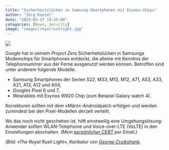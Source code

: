 ```yaml
---
title: "Sicherheitslücken in Samsung-Smartphones mit Exynos-Chips"
author: "Jörg Kantel"
date: "2023-03-17 19:15:00"
categories: [News, Security]
image: "images/royalrushlight.jpg"
---
```


[![](images/royalrushlight-b.jpg)](https://media.britishmuseum.org/media/Repository/Documents/2014_9/29_21/38d1f964_6ccf_4392_aaeb_a3b5015b8f7e/mid_00168215_001.jpg)

Google hat in seinem *Project Zero* Sicherheitslücken in Samsungs 
Modemchips für Smartphones entdeckt, die alleine mit Kenntnis der Telephonnummer aus der Ferne ausgenutzt werden können. Betroffen sind unter anderem folgende Modelle:

- Samsung Smartphones der Serien S22, M33, M13, M12, A71, A53, A33, A21, A13, A12 und A04,
- Googles Pixel 6 und 7,
- Wearables mit Exynos W920 Chip (zum Beispiel Galaxy watch 4).

Korrekturen sollten mit dem »März«-Androidpatch erfolgen und werden zumindest bei den Pixel-Modellen derzeit  verteilt.

Wo das noch nicht geschehen ist, hilft einstweilig eine
Umgehungslösung: Anwender sollten WLAN-Telephonie und Voice-over-LTE (VoLTE) in den Einstellungen abschalten. *(Mein [persönlicher CERT](http://www.gwdg.de/~mreiman1/) per Email.)*

*(Bild: »The Royal Rush Light«, Karikatur von [George Cruikshank](https://www.geriwalton.com/george-cruikshank-the-caricature-artist-and-humorist/).*